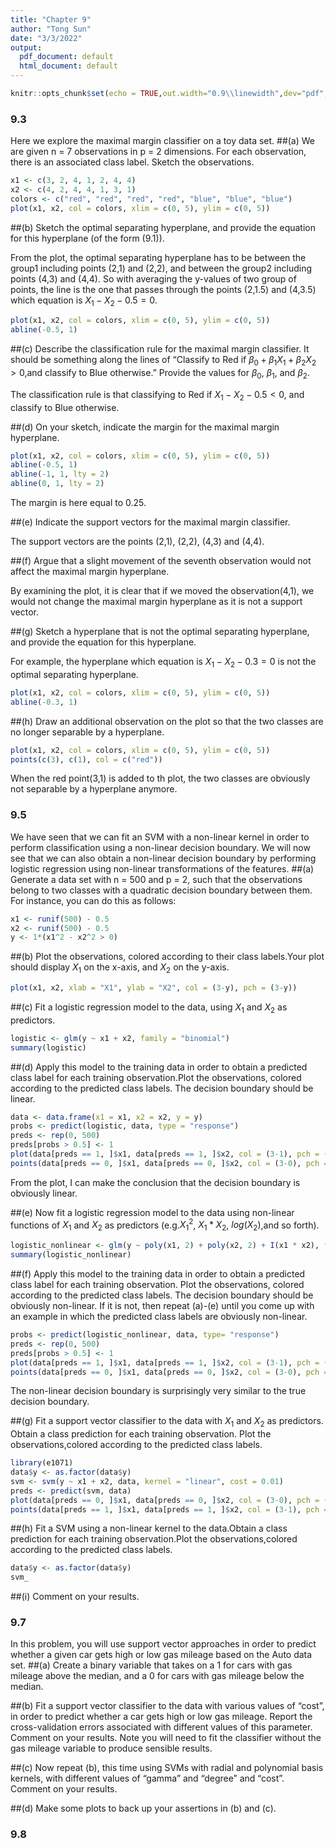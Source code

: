 ```yaml
---
title: "Chapter 9"
author: "Tong Sun"
date: "3/3/2022"
output:
  pdf_document: default
  html_document: default
---
```


```r
knitr::opts_chunk$set(echo = TRUE,out.width="0.9\\linewidth",dev="pdf",fig.align  = 'center')
```

### 9.3
Here we explore the maximal margin classifier on a toy data set.
##(a)
We are given n = 7 observations in p = 2 dimensions. For each observation, there is an associated class label. Sketch the observations.
```r
x1 <- c(3, 2, 4, 1, 2, 4, 4)
x2 <- c(4, 2, 4, 4, 1, 3, 1)
colors <- c("red", "red", "red", "red", "blue", "blue", "blue")
plot(x1, x2, col = colors, xlim = c(0, 5), ylim = c(0, 5))
```

##(b)
Sketch the optimal separating hyperplane, and provide the equation for this hyperplane (of the form (9.1)).

From the plot, the optimal separating hyperplane has to be between the group1 including points (2,1) and (2,2), and between the group2 including points (4,3) and (4,4). So with averaging the y-values of two group of points, the line is the one that passes through the points (2,1.5) and (4,3.5) which equation is $X_1-X_2-0.5=0$.
```r
plot(x1, x2, col = colors, xlim = c(0, 5), ylim = c(0, 5))
abline(-0.5, 1)
```

##(c)
Describe the classification rule for the maximal margin classifier. It should be something along the lines of “Classify to Red if $\beta_0+\beta_1X_1+\beta_2X_2>0$,and classify to Blue otherwise.” Provide the values for $\beta_0$, $\beta_1$, and $\beta_2$.

The classification rule is that classifying to Red if $X_1-X_2-0.5<0$, and classify to Blue otherwise.

##(d)
On your sketch, indicate the margin for the maximal margin hyperplane.
```r
plot(x1, x2, col = colors, xlim = c(0, 5), ylim = c(0, 5))
abline(-0.5, 1)
abline(-1, 1, lty = 2)
abline(0, 1, lty = 2)
```
The margin is here equal to 0.25.

##(e)
Indicate the support vectors for the maximal margin classifier.

The support vectors are the points (2,1), (2,2), (4,3) and (4,4).

##(f)
Argue that a slight movement of the seventh observation would not affect the maximal margin hyperplane.

By examining the plot, it is clear that if we moved the observation(4,1), we would not change the maximal margin hyperplane as it is not a support vector.

##(g)
Sketch a hyperplane that is not the optimal separating hyperplane, and provide the equation for this hyperplane.

For example, the hyperplane which equation is $X_1-X_2-0.3=0$ is not the optimal separating hyperplane.
```r
plot(x1, x2, col = colors, xlim = c(0, 5), ylim = c(0, 5))
abline(-0.3, 1)
```

##(h)
Draw an additional observation on the plot so that the two classes are no longer separable by a hyperplane.
```r
plot(x1, x2, col = colors, xlim = c(0, 5), ylim = c(0, 5))
points(c(3), c(1), col = c("red"))
```

When the red point(3,1) is added to th plot, the two classes are obviously not separable by a hyperplane anymore.

### 9.5
We have seen that we can fit an SVM with a non-linear kernel in order to perform classification using a non-linear decision boundary. We will now see that we can also obtain a non-linear decision boundary by performing logistic regression using non-linear transformations of the features.
##(a)
Generate a data set with n = 500 and p = 2, such that the observations belong to two classes with a quadratic decision boundary between them. For instance, you can do this as follows:
```r
x1 <- runif(500) - 0.5
x2 <- runif(500) - 0.5
y <- 1*(x1^2 - x2^2 > 0)
```

##(b)
Plot the observations, colored according to their class labels.Your plot should display $X_1$ on the x-axis, and $X_2$ on the y-axis.
```r
plot(x1, x2, xlab = "X1", ylab = "X2", col = (3-y), pch = (3-y))
```

##(c)
Fit a logistic regression model to the data, using $X_1$ and $X_2$ as predictors.
```r
logistic <- glm(y ~ x1 + x2, family = "binomial")
summary(logistic)
```

##(d)
Apply this model to the training data in order to obtain a predicted class label for each training observation.Plot the observations, colored according to the predicted class labels. The decision boundary should be linear.
```r
data <- data.frame(x1 = x1, x2 = x2, y = y)
probs <- predict(logistic, data, type = "response")
preds <- rep(0, 500)
preds[probs > 0.5] <- 1
plot(data[preds == 1, ]$x1, data[preds == 1, ]$x2, col = (3-1), pch = (3-1), xlab = "X1", ylab = "X2")
points(data[preds == 0, ]$x1, data[preds == 0, ]$x2, col = (3-0), pch = (3-0))
```
From the plot, I can make the conclusion that the decision boundary is obviously linear.

##(e)
Now fit a logistic regression model to the data using non-linear
functions of $X_1$ and $X_2$ as predictors (e.g.${X_1}^2$, $X_1*X_2$, $log(X_2)$,and so forth).
```r
logistic_nonlinear <- glm(y ~ poly(x1, 2) + poly(x2, 2) + I(x1 * x2), family = "binomial")
summary(logistic_nonlinear)
```
##(f)
Apply this model to the training data in order to obtain a predicted class label for each training observation. Plot the observations, colored according to the predicted class labels. The decision boundary should be obviously non-linear. If it is not, then repeat (a)-(e) until you come up with an example in which the predicted class labels are obviously non-linear.
```r
probs <- predict(logistic_nonlinear, data, type= "response")
preds <- rep(0, 500)
preds[probs > 0.5] <- 1
plot(data[preds == 1, ]$x1, data[preds == 1, ]$x2, col = (3-1), pch = (3-1), xlab = "X1", ylab = "X2")
points(data[preds == 0, ]$x1, data[preds == 0, ]$x2, col = (3-0), pch = (3-0))
```
The non-linear decision boundary is surprisingly very similar to the true decision boundary.

##(g)
Fit a support vector classifier to the data with $X_1$ and $X_2$ as predictors. Obtain a class prediction for each training observation. Plot the observations,colored according to the predicted class labels.
```r
library(e1071)
data$y <- as.factor(data$y)
svm <- svm(y ~ x1 + x2, data, kernel = "linear", cost = 0.01)
preds <- predict(svm, data)
plot(data[preds == 0, ]$x1, data[preds == 0, ]$x2, col = (3-0), pch = (3-0), xlab = "X1", ylab = "X2")
points(data[preds == 1, ]$x1, data[preds == 1, ]$x2, col = (3-1), pch =(3-1))
```

##(h)
Fit a SVM using a non-linear kernel to the data.Obtain a class prediction for each training observation.Plot the observations,colored according to the predicted class labels.
```r
data$y <- as.factor(data$y)
svm_
```


##(i)
Comment on your results.

### 9.7
In this problem, you will use support vector approaches in order to predict whether a given car gets high or low gas mileage based on the Auto data set.
##(a)
Create a binary variable that takes on a 1 for cars with gas mileage above the median, and a 0 for cars with gas mileage below the median.

##(b)
Fit a support vector classifier to the data with various values of "cost", in order to predict whether a car gets high or low gas mileage. Report the cross-validation errors associated with different values of this parameter. Comment on your results. Note you will need to fit the classifier without the gas mileage variable
to produce sensible results.

##(c)
Now repeat (b), this time using SVMs with radial and polynomial basis kernels, with different values of "gamma" and "degree" and "cost". Comment on your results.

##(d)
Make some plots to back up your assertions in (b) and (c).

### 9.8